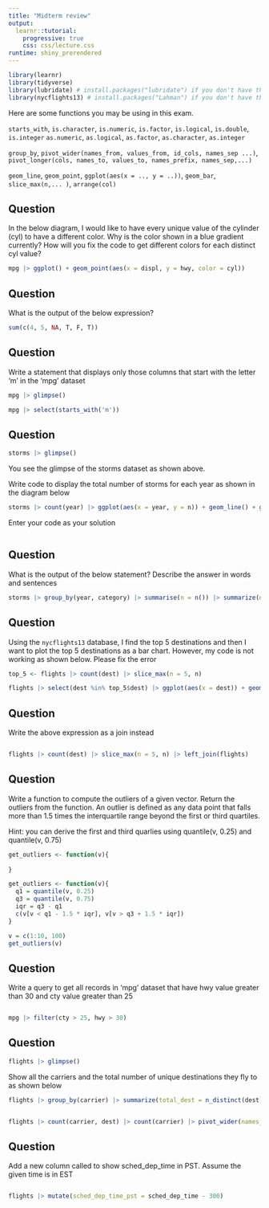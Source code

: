 ```yaml
---
title: "Midterm review"
output:
  learnr::tutorial:
    progressive: true
    css: css/lecture.css
runtime: shiny_prerendered
---
```



```r
library(learnr)
library(tidyverse)
library(lubridate) # install.packages("lubridate") if you don't have this
library(nycflights13) # install.packages("Lahman") if you don't have this
```


Here are some functions you may be using in this exam.

`starts_with`, `is.character`, `is.numeric`, `is.factor`, `is.logical`, `is.double`, `is.integer`
`as.numeric`, `as.logical`, `as.factor`, `as.character`, `as.integer`

`group_by`, `pivot_wider(names_from, values_from, id_cols, names_sep ...)`, `pivot_longer(cols, names_to, values_to, names_prefix, names_sep,...)`

`geom_line`, `geom_point`, `ggplot(aes(x = .., y = ..))`, `geom_bar`, `slice_max(n,... )`, `arrange(col)`

## Question

In the below diagram, I would like to have every unique value of the cylinder (cyl) to have a different color.  Why is the color shown in a blue gradient currently? How will you fix the code to get different colors for each distinct cyl value? 

```r
mpg |> ggplot() + geom_point(aes(x = displ, y = hwy, color = cyl))
```



## Question
What is the output of the below expression?

```r
sum(c(4, 5, NA, T, F, T))
```

## Question

Write a statement that displays only those columns that start with the letter 'm' in the 'mpg' dataset

```r
mpg |> glimpse()
```

```r
mpg |> select(starts_with('m'))
```

## Question

```r
storms |> glimpse()
```

You see the glimpse of the storms dataset as shown above.

Write code to display the total number of storms for each year as shown in the diagram below

```r
storms |> count(year) |> ggplot(aes(x = year, y = n)) + geom_line() + geom_point()
```

Enter your code as your solution

```r

```

## Question

What is the output of the below statement? Describe the answer in words and sentences

```r
storms |> group_by(year, category) |> summarise(n = n()) |> summarize(n = n())
```


## Question

Using the `nycflights13` database, I find the top 5 destinations and then I want to plot the top 5 destinations as a bar chart. However, my code is not working as shown below.  Please fix the error

```r
top_5 <- flights |> count(dest) |> slice_max(n = 5, n)

flights |> select(dest %in% top_5$dest) |> ggplot(aes(x = dest)) + geom_bar(aes(fill = carrier))
```

## Question

Write the above expression as a join instead

```r

```

```r
flights |> count(dest) |> slice_max(n = 5, n) |> left_join(flights)
```

## Question

Write a function to compute the outliers of a given vector. Return the outliers from the function. An outlier is defined as any data point that falls more than 1.5 times the interquartile range beyond the first or third quartiles.

Hint: you can derive the first and third quarlies using quantile(v, 0.25) and quantile(v, 0.75)

```r
get_outliers <- function(v){
  
}

```

```r
get_outliers <- function(v){
  q1 = quantile(v, 0.25)
  q3 = quantile(v, 0.75)
  iqr = q3 - q1
  c(v[v < q1 - 1.5 * iqr], v[v > q3 + 1.5 * iqr])
}

v = c(1:10, 100)
get_outliers(v)
```



## Question
Write a query to get all records in 'mpg' dataset that have hwy value greater than 30 and cty value greater than 25

```r

```

```r
mpg |> filter(cty > 25, hwy > 30)
```

## Question


```r
flights |> glimpse()
```
Show all the carriers and the total number of unique destinations they fly to as shown below

```r
flights |> group_by(carrier) |> summarize(total_dest = n_distinct(dest)) |> pivot_wider(names_from = carrier, values_from = total_dest)
```

```r

```

```r
flights |> count(carrier, dest) |> count(carrier) |> pivot_wider(names_from = carrier, values_from = n)
```

## Question
Add a new column called to show sched_dep_time in PST. Assume the given time is in EST


```r

```

```r
flights |> mutate(sched_dep_time_pst = sched_dep_time - 300)
```


